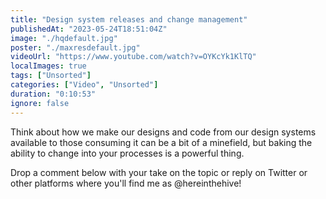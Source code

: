 ```yaml
---
title: "Design system releases and change management"
publishedAt: "2023-05-24T18:51:04Z"
image: "./hqdefault.jpg"
poster: "./maxresdefault.jpg"
videoUrl: "https://www.youtube.com/watch?v=OYKcYk1KlTQ"
localImages: true
tags: ["Unsorted"]
categories: ["Video", "Unsorted"]
duration: "0:10:53"
ignore: false
---
```


Think about how we make our designs and code from our design systems available to those consuming it can be a bit of a minefield, but baking the ability to change into your processes is a powerful thing.

Drop a comment below with your take on the topic or reply on Twitter or other platforms where you'll find me as @hereinthehive!
